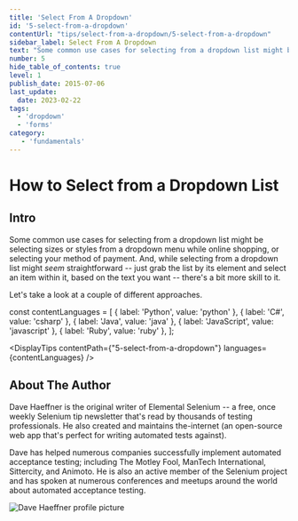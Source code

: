 ```yaml
---
title: 'Select From A Dropdown'
id: '5-select-from-a-dropdown'
contentUrl: "tips/select-from-a-dropdown/5-select-from-a-dropdown"
sidebar_label: Select From A Dropdown
text: "Some common use cases for selecting from a dropdown list might be selecting sizes or styles from a dropdown menu while online shopping, or selecting your method of payment. And, while selecting from a dropdown list might seem straightforward just grab the list by its element and select an item within it, based on the text you want there's a bit more skill to it."
number: 5
hide_table_of_contents: true
level: 1
publish_date: 2015-07-06
last_update:
  date: 2023-02-22
tags:
  - 'dropdown'
  - 'forms'
category:
   - 'fundamentals'
---
```


# How to Select from a Dropdown List

## Intro

Some common use cases for selecting from a dropdown list might be selecting sizes or styles from a dropdown
menu while online shopping, or selecting your method of payment. And, while selecting from a dropdown list
might *seem* straightforward -- just grab the list by its element and select an item within it, based on the
text you want -- there's a bit more skill to it.

Let's take a look at a couple of different approaches.

const contentLanguages = [
    { label: 'Python', value: 'python' },
    { label: 'C#', value: 'csharp' },
    { label: 'Java', value: 'java' },
    { label: 'JavaScript', value: 'javascript' },
    { label: 'Ruby', value: 'ruby' },
];

<DisplayTips contentPath={"5-select-from-a-dropdown"} languages={contentLanguages} />


## About The Author

Dave Haeffner is the original writer of Elemental Selenium -- a free, once weekly Selenium tip newsletter that's read
by thousands of testing professionals. He also created and maintains the-internet (an open-source web app that's
perfect for writing automated tests against).

Dave has helped numerous companies successfully implement automated acceptance testing; including The Motley Fool,
ManTech International, Sittercity, and Animoto. He is also an active member of the Selenium project and has spoken
at numerous conferences and meetups around the world about automated acceptance testing.

![Dave Haeffner profile picture](/img/authors/dave-haeffner.jpeg#author-img 'a title')
